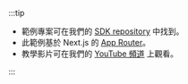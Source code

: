 :::tip

- 範例專案可在我們的 [SDK repository](https://github.com/logto-io/js/tree/master/packages/next-server-actions-sample) 中找到。
- 此範例基於 Next.js 的 [App Router](https://nextjs.org/docs)。
- 教學影片可在我們的 [YouTube 頻道](https://youtu.be/Y2UYvH83Kk4) 上觀看。

:::
